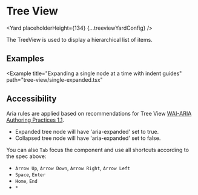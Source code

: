 <!--
Copyright (c) Uber Technologies, Inc.

This source code is licensed under the MIT license found in the
LICENSE file in the root directory of this source tree.
-->






# Tree View

<Yard placeholderHeight={134} {...treeviewYardConfig} />

The TreeView is used to display a hierarchical list of items.

## Examples

<Example title="Basic usage" path="tree-view/basic.tsx">
  <TreeViewBasic />
</Example>

<Example title="Adding custom labels" path="tree-view/custom-label.tsx">
  <CustomLabelledTreeView />
</Example>

<Example title="Customizing icons and rendering all content for SEO" path="tree-view/overrides.tsx">
  <TreeViewOverrides />
</Example>

<Example title="Customizing labels based on depth" path="tree-view/label-overrides.tsx">
  <TreeViewLabelOverrides />
</Example>

<Example
  title="Expanding a single node at a time with indent guides"
  path="tree-view/single-expanded.tsx"
>
  <SingleExpanded />
</Example>

<Example title="Using interactable elements in a tree node label" path="tree-view/interactable.tsx">
  <LabelInteractable />
</Example>

<Example title="Stateful (uncontrolled) usage" path="tree-view/uncontrolled.tsx">
  <TreeViewUncontrolled />
</Example>

## Accessibility

Aria rules are applied based on recommendations for Tree View [WAI-ARIA Authoring Practices 1.1](https://www.w3.org/TR/wai-aria-practices/#TreeView).

- Expanded tree node will have 'aria-expanded' set to true.
- Collapsed tree node will have 'aria-expanded' set to false.

You can also `Tab` focus the component and use all shortcuts according to the spec above:

- `Arrow Up`, `Arrow Down`, `Arrow Right`, `Arrow Left`
- `Space`, `Enter`
- `Home`, `End`
- `*`

<Exports component={TreeViewExports} title="Tree View exports" path="baseui/tree-view" />
